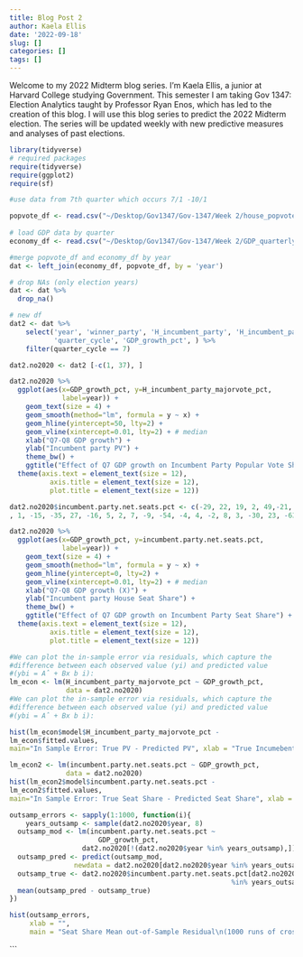```yaml
---
title: Blog Post 2
author: Kaela Ellis
date: '2022-09-18'
slug: []
categories: []
tags: []
---
```

Welcome to my 2022 Midterm blog series. I’m Kaela Ellis, a junior at Harvard College studying Government. This semester I am taking Gov 1347: Election Analytics taught by Professor Ryan Enos, which has led to the creation of this blog. I will use this blog series to predict the 2022 Midterm election. The series will be updated weekly with new predictive measures and analyses of past elections.

```r
library(tidyverse)
# required packages 
require(tidyverse)
require(ggplot2)
require(sf)

#use data from 7th quarter which occurs 7/1 -10/1

popvote_df <- read.csv("~/Desktop/Gov1347/Gov-1347/Week 2/house_popvote_seats.csv") 
                                                   
# load GDP data by quarter
economy_df <- read.csv("~/Desktop/Gov1347/Gov-1347/Week 2/GDP_quarterly.csv")

#merge popvote_df and economy_df by year
dat <- left_join(economy_df, popvote_df, by = 'year')

# drop NAs (only election years)
dat <- dat %>%
  drop_na()

# new df
dat2 <- dat %>% 
    select('year', 'winner_party', 'H_incumbent_party', 'H_incumbent_party_majorvote_pct', 
           'quarter_cycle', 'GDP_growth_pct', ) %>%
    filter(quarter_cycle == 7)  

dat2.no2020 <- dat2 [-c(1, 37), ]

dat2.no2020 %>%
  ggplot(aes(x=GDP_growth_pct, y=H_incumbent_party_majorvote_pct,
             label=year)) + 
    geom_text(size = 4) +
    geom_smooth(method="lm", formula = y ~ x) +
    geom_hline(yintercept=50, lty=2) +
    geom_vline(xintercept=0.01, lty=2) + # median
    xlab("Q7-Q8 GDP growth") +
    ylab("Incumbent party PV") +
    theme_bw() +
    ggtitle("Effect of Q7 GDP growth on Incumbent Party Popular Vote Share") +
  theme(axis.text = element_text(size = 12),
          axis.title = element_text(size = 12),
          plot.title = element_text(size = 12))
```

```r
dat2.no2020$incumbent.party.net.seats.pct <- c(-29, 22, 19, 2, 49,-21, -4, 37, -47, -5, 12, -13, 49
, 1, -15, -35, 27, -16, 5, 2, 7, -9, -54, -4, 4, -2, 8, 3, -30, 23, -63, -8, -12, -6, -42)

dat2.no2020 %>%
  ggplot(aes(x=GDP_growth_pct, y=incumbent.party.net.seats.pct,
             label=year)) + 
    geom_text(size = 4) +
    geom_smooth(method="lm", formula = y ~ x) +
    geom_hline(yintercept=0, lty=2) +
    geom_vline(xintercept=0.01, lty=2) + # median
    xlab("Q7-Q8 GDP growth (X)") +
    ylab("Incumbent party House Seat Share") +
    theme_bw() +
    ggtitle("Effect of Q7 GDP growth on Incumbent Party Seat Share") +
  theme(axis.text = element_text(size = 12),
          axis.title = element_text(size = 12),
          plot.title = element_text(size = 12))
```


```r
#We can plot the in-sample error via residuals, which capture the
#difference between each observed value (yi) and predicted value
#(ybi = Aˆ + Bx b i):
lm_econ <- lm(H_incumbent_party_majorvote_pct ~ GDP_growth_pct, 
              data = dat2.no2020)
#We can plot the in-sample error via residuals, which capture the
#difference between each observed value (yi) and predicted value
#(ybi = Aˆ + Bx b i):

hist(lm_econ$model$H_incumbent_party_majorvote_pct -
lm_econ$fitted.values,
main="In Sample Error: True PV - Predicted PV", xlab = "True Incumebent Party PV - Predicted Incumebent Party PV")
```

```r
lm_econ2 <- lm(incumbent.party.net.seats.pct ~ GDP_growth_pct, 
              data = dat2.no2020)
hist(lm_econ2$model$incumbent.party.net.seats.pct -
lm_econ2$fitted.values,
main="In Sample Error: True Seat Share - Predicted Seat Share", xlab = "True Incumebent Party Seat Share - Predicted Incumebent Party Seat Share")
```

```r
outsamp_errors <- sapply(1:1000, function(i){
    years_outsamp <- sample(dat2.no2020$year, 8)
  outsamp_mod <- lm(incumbent.party.net.seats.pct ~ 
                      GDP_growth_pct,
                  dat2.no2020[!(dat2.no2020$year %in% years_outsamp),])
  outsamp_pred <- predict(outsamp_mod,
                newdata = dat2.no2020[dat2.no2020$year %in% years_outsamp,])
  outsamp_true <- dat2.no2020$incumbent.party.net.seats.pct[dat2.no2020$year 
                                                       %in% years_outsamp]
  mean(outsamp_pred - outsamp_true)
})

hist(outsamp_errors,
     xlab = "",
     main = "Seat Share Mean out-of-Sample Residual\n(1000 runs of cross-validation)")
```
```

